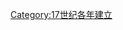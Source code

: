 {{estcat|162|6|1619|1630}}
{{Commons cat|1626 establishments}}
[[Category:17世纪各年建立|Category:17世纪各年建立]]